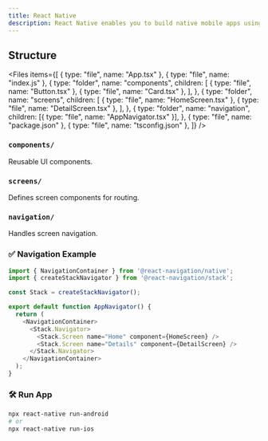 ```yaml
---
title: React Native
description: React Native enables you to build native mobile apps using JavaScript and React. It's widely used for developing cross-platform mobile apps for iOS and Android.
---
```


## Structure

<Files
  items={[
    { type: "file", name: "App.tsx" },
    { type: "file", name: "index.js" },
    {
      type: "folder",
      name: "components",
      children: [
        { type: "file", name: "Button.tsx" },
        { type: "file", name: "Card.tsx" },
      ],
    },
    {
      type: "folder",
      name: "screens",
      children: [
        { type: "file", name: "HomeScreen.tsx" },
        { type: "file", name: "DetailScreen.tsx" },
      ],
    },
    {
      type: "folder",
      name: "navigation",
      children: [{ type: "file", name: "AppNavigator.tsx" }],
    },
    { type: "file", name: "package.json" },
    { type: "file", name: "tsconfig.json" },
  ]}
/>

### `components/`
Reusable UI components.

### `screens/`
Defines screen components for routing.

### `navigation/`
Handles screen navigation.

### ✅ Navigation Example

```ts
import { NavigationContainer } from '@react-navigation/native';
import { createStackNavigator } from '@react-navigation/stack';

const Stack = createStackNavigator();

export default function AppNavigator() {
  return (
    <NavigationContainer>
      <Stack.Navigator>
        <Stack.Screen name="Home" component={HomeScreen} />
        <Stack.Screen name="Details" component={DetailScreen} />
      </Stack.Navigator>
    </NavigationContainer>
  );
}
```

### 🛠️ Run App

```bash
npx react-native run-android
# or
npx react-native run-ios
```